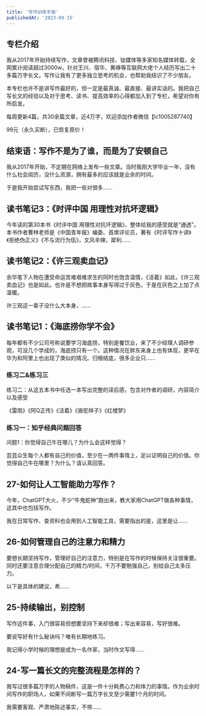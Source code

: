 ```yaml
---
title: '写作训练手册'
publishedAt: '2023-09-15'
---
```


## 专栏介绍

我从2017年开始持续写作，文章曾被腾讯科技、钛媒体等多家知名媒体转载，全网累计阅读超过3000w，针对王兴、宿华、黄峥等互联网大佬个人经历写出二十多篇万字长文。写作让我有了更多独立思考的机会，也帮助我结识了不少朋友。  
  
本专栏也许不是讲写作最好的，但一定是最真诚、最直接、最讲实话的。我把自己写长文的经验以及对于思考、读书、提高效率的心得都加入到了专栏，希望对你有所启发。  
  
每周更新4篇，共30余篇文章，近4万字，欢迎添加作者微信【lc1005287740】  
  
99元（永久买断），已恢复原价！

## 结束语：写作不是为了谁，而是为了安顿自己
我从2017年开始，不定期在网络上发布一些文章。当时我刚大学毕业一年，没有什么社会阅历，没什么资源，拥有最多的应该就是业余的时间。

于是我开始尝试写东西，我把一些对很多......

## 读书笔记3：《时评中国 用理性对抗坏逻辑》
今年读的第30本书《时评中国 用理性对抗坏逻辑》，整体给我的感受就是“通透”。本书作者曹林老师是《中国青年报》编委、首席评论员，著有《时评写作十讲》《拒绝伪正义》《不与流行为伍》，文风辛辣，犀利......

## 读书笔记2：《许三观卖血记》
余华笔下人物在遭受命运苦难艰难求生的同时也饱含温情，《活着》如此，《许三观卖血记》也是如此。也许是不想把故事本身写得过于灰色，于是在灰色之上加了点温暖。

许三观这一辈子没什么大本身，......

## 读书笔记1：《海底捞你学不会》
每年都有不少公司号称说要学习海底捞，特别是餐饮业，来了不少经理人调研参观，可没几个学成的，海底捞只有一个。这种情况在胖东来身上也有体现，更早在华为和阿里上也出现了类似的情况。归根结底，很多企业只......

### 练习二&amp;练习三
练习二：从这五本书中任选一本写出完整的读后感，包含对作者的调研，内容简介以及感受

《雷雨》《阿Q正传》《活着》《骆驼祥子》《红楼梦》

### 练习一：知乎经典问题回答
问题1：你觉得自己牛在哪儿？为什么会这样觉得？

芸芸众生每个人都有自己的价值，至少在一两件事情上，足以证明自己的价值。你觉得自己牛在哪里？为什么？请认真回答。

## 27-如何让人工智能助力写作？
今年，ChatGPT大火，不少“牛鬼蛇神”跑出来，教大家用ChatGPT做各种事情，这其中也包括写作。

我在日常写作、查资料也会用到人工智能工具，需要指出的是，这里是让......

## 26-如何管理自己的注意力和精力
要想长期坚持写作，管理好自己的注意力，特别是在写作的时候保持关注很重要。同时还要注意合理分配自己的精力/时间，千万不要勉强自己，别给自己太多压力。

以下是具体的建议，希......

## 25-持续输出，别控制
写作这件事，入门很容易但想要坚持下来却很难；写出来容易，写好很难。

要说写好有什么秘诀吗？唯有长期地练习。

我记得小学时候的理想是成为一名作家，当时作文写得......

## 24-写一篇长文的完整流程是怎样的？
我写过很多篇万字的人物稿件，这是一件十分耗费心力和体力的事情。作为业余时间写作的职场人，如果不间断写一篇万字长文至少需要1个月的时间。

我需要客观、严肃地陈述事实，不带......

